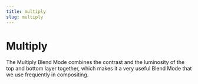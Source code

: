 ```yaml
---
title: multiply
slug: multiply
---
```


# Multiply

The Multiply Blend Mode combines the contrast and the luminosity of the top and bottom layer together, which makes it a very useful Blend Mode that we use frequently in compositing.